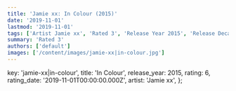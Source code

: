 ```yaml
---
title: 'Jamie xx: In Colour (2015)'
date: '2019-11-01'
lastmod: '2019-11-01'
tags: ['Artist Jamie xx', 'Rated 3', 'Release Year 2015', 'Release Decade 2010']
summary: 'Rated 3'
authors: ['default']
images: ['/content/images/jamie-xx|in-colour.jpg']
---
```


  key: 'jamie-xx|in-colour',
  title: 'In Colour',
  release_year: 2015,
  rating: 6,
  rating_date: '2019-11-01T00:00:00.000Z',
  artist: 'Jamie xx',
};

<MusicRating data={data} />
